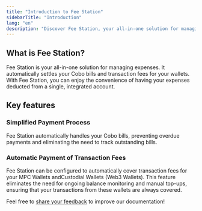 ```yaml
---
title: "Introduction to Fee Station"
sidebarTitle: "Introduction"
lang: "en"
description: "Discover Fee Station, your all-in-one solution for managing expenses and automating payments on Cobo Portal."
---
```


## What is Fee Station?

Fee Station is your all-in-one solution for managing expenses. It automatically settles your Cobo bills and transaction fees for your wallets. With Fee Station, you can enjoy the convenience of having your expenses deducted from a single, integrated account.

## Key features

### Simplified Payment Process
Fee Station automatically handles your Cobo bills, preventing overdue payments and eliminating the need to track outstanding bills.

### Automatic Payment of Transaction Fees

Fee Station can be configured to automatically cover transaction fees for your MPC Wallets andCustodial Wallets (Web3 Wallets). This feature eliminates the need for ongoing balance monitoring and manual top-ups, ensuring that your transactions from these wallets are always covered.

<Tip>Feel free to [share your feedback](https://forms.zohopublic.com/cobo/form/DocumentFeedbackForm/formperma/QvLOhxJv1_JMsJ-1dleZ8Itb_7rzN-LtgvsDdxosoVI?referrername=manuals) to improve our documentation!</Tip>